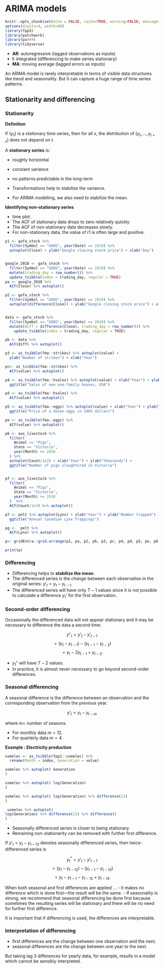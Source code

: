 # ARIMA models 

```r
knitr::opts_chunk$set(echo = FALSE, cache=TRUE, warning=FALSE, message=FALSE)
options(digits=4, width=60)
library(fpp3)
library(patchwork)
library(purrr)
library(tidyverse)

```

- **AR**: autoregressive (lagged observations as inputs)
- **I**: integrated (differencing to make series stationary)
- **MA**: moving average (lagged errors as inputs)

An ARIMA model is rarely interpretable in terms of visible data structures like trend and seasonality. But it can capture a huge range of time series patterns.

## Stationarity and differencing

### Stationarity


**Definition**

If $\{y_t\}$ is a stationary time series, then for all $s$, the distribution of $(y_t,\dots,y_{t+s})$ does not depend on $t$.

A **stationary series** is:

* roughly horizontal
* constant variance
* no patterns predictable in the long-term


- Transformations help to stabilize the variance.
- For ARIMA modelling, we also need to stabilize the mean.

**Identifying non-stationary series**

- time plot.
- The ACF of stationary data drops to zero relatively quickly
- The ACF of non-stationary data decreases slowly. 
- For non-stationary data, the value of r1 is often large and positive.

```r
p1 <- gafa_stock %>%
  filter(Symbol == "GOOG", year(Date) == 2018) %>%
  autoplot(Close) + ylab("Google closing stock price") + xlab("Day")


google_2018 <- gafa_stock %>%
  filter(Symbol == "GOOG", year(Date) == 2018) %>%
  mutate(trading_day = row_number()) %>%
  update_tsibble(index = trading_day, regular = TRUE)
pa <- google_2018 %>%
  ACF(Close) %>% autoplot()

p2 <- gafa_stock %>%
  filter(Symbol == "GOOG", year(Date) == 2018) %>%
  autoplot(difference(Close)) + ylab("Google closing stock price") + xlab("Day")


data <- gafa_stock %>%
  filter(Symbol == "GOOG", year(Date) == 2018) %>%
  mutate(diff = difference(Close), trading_day = row_number()) %>%
    update_tsibble(index = trading_day, regular = TRUE)

pb <- data %>%
  ACF(diff) %>% autoplot()

p3 <- as_tsibble(fma::strikes) %>% autoplot(value) +
  ylab("Number of strikes") + xlab("Year")

pc<- as_tsibble(fma::strikes) %>%
  ACF(value) %>% autoplot()

p4 <- as_tsibble(fma::hsales) %>% autoplot(value) + xlab("Year") + ylab("Total sales") +
  ggtitle("Sales of new one-family houses, USA")

pd <- as_tsibble(fma::hsales) %>%
  ACF(value) %>% autoplot()

p5 <- as_tsibble(fma::eggs) %>% autoplot(value) + xlab("Year") + ylab("$") +
  ggtitle("Price of a dozen eggs in 1993 dollars")

pe <- as_tsibble(fma::eggs) %>%
  ACF(value) %>% autoplot()

p6 <- aus_livestock %>%
  filter(
    Animal == "Pigs",
    State == "Victoria",
    year(Month) >= 2010
  ) %>%
  autoplot(Count/1e3) + xlab("Year") + ylab("thousands") +
  ggtitle("Number of pigs slaughtered in Victoria")


pf <- aus_livestock %>%
  filter(
    Animal == "Pigs",
    State == "Victoria",
    year(Month) >= 2010
  )  %>%
  ACF(Count/1e3) %>% autoplot()

p7 <- pelt %>% autoplot(Lynx) + xlab("Year") + ylab("Number trapped") +
  ggtitle("Annual Canadian Lynx Trappings")

pg <-  pelt %>%
  ACF(Lynx) %>% autoplot()

p<- gridExtra::grid.arrange(p1, pa, p2, pb, p3, pc, p4, pd, p5, pe, p6, pf, p7, pg, ncol = 2)

print(p)
```


### Differencing

* Differencing helps to **stabilize the mean**.
* The differenced series is the *change* between each observation in the original series: $y'_t = y_t - y_{t-1}$.
* The differenced series will have only $T-1$ values since it is not possible to calculate a difference $y_1'$ for the first observation.

### Second-order differencing

Occasionally the differenced data will not appear stationary and it may be necessary to difference the data a second time:

$$y''_{t} = y'_{t} - y'_{t - 1}$$
$$= (y_t - y_{t-1}) - (y_{t-1}-y_{t-2})$$
$$= y_t - 2y_{t-1} +y_{t-2}.$$

* $y_t''$ will have $T-2$ values.
* In practice, it is almost never necessary to go beyond second-order differences.


### Seasonal differencing

A seasonal difference is the difference between an observation and the corresponding observation from the previous year.

$$y'_t = y_t - y_{t-m}$$

where $m=$ number of seasons.

* For monthly data $m=12$.
* For quarterly data $m=4$.

**Example : Electricity production**

```r

usmelec <- as_tsibble(fpp2::usmelec) %>%
  rename(Month = index, Generation = value)
```

```r
usmelec %>% autoplot( Generation
)
```

```r
usmelec %>% autoplot( log(Generation)
)
```

```r
usmelec %>% autoplot( log(Generation) %>% difference(12)
) 

```


```r
 usmelec %>% autoplot(
log(Generation) %>% difference(12) %>% difference()
)
```


* Seasonally differenced series is closer to being stationary.
* Remaining non-stationarity can be removed with further first difference.

If $y'_t = y_t - y_{t-12}$ denotes seasonally differenced series, then twice-differenced series is


$$y^*_t = y'_t - y'_{t-1}$$
$$= (y_t - y_{t-12}) - (y_{t-1} - y_{t-13})$$
$$= y_t - y_{t-1} - y_{t-12} + y_{t-13}.$$


When both seasonal and first differences are applied $\dots$
- it makes no difference which is done first—the result will be the same.
- If seasonality is strong, we recommend that seasonal differencing be done first because sometimes the resulting series will be stationary and there will be no need for further first difference.

It is important that if differencing is used, the differences are interpretable.

### Interpretation of differencing

- first differences are the change between one observation and the next;
- seasonal differences are the change between one year to the next.

But taking lag 3 differences for yearly data, for example, results in a model which cannot be sensibly interpreted.